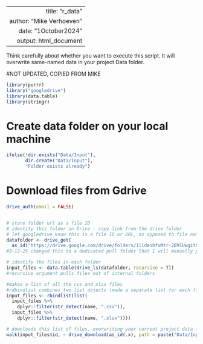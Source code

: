 
---
  title: "r_data"
author: "Mike Verhoeven"
date: "1October2024"
output: html_document
---
  
  Think carefully about whether you want to execute this script. It will overwrite same-named data in your project Data folder.

#NOT UPDATED, COPIED FROM MIKE

```r
library(purrr)
library("googledrive")
library(data.table)
library(stringr)
```


# Create data folder on your local machine
```r
ifelse(!dir.exists("Data/Input"), 
       dir.create("Data/Input"), 
       "Folder exists already")
```

# Download files from Gdrive
```r
drive_auth(email = FALSE)


# store folder url as a file ID
# identify this folder on Drive - copy link from the drive folder
# let googledrive know this is a file ID or URL, as opposed to file name
datafolder <- drive_get(
  as_id("https://drive.google.com/drive/folders/1lldeobfvMtr-2BVCUwgit0Fv0uNctg-5")) 
#3-12-25 changed this to a dedicated pull folder that I will manually put files into - the old system got too slow with too many big files

# identify the files in each folder
input_files <- data.table(drive_ls(datafolder, recursive = T))
#recursive argument pulls files out of internal folders

#makes a list of all the cvs and xlsx files
#rdbindlist combines two list objects (made a separate list for each file type then put them together)
input_files <- rbindlist(list(
  input_files %>% 
    dplyr::filter(str_detect(name, ".csv")),
  input_files %>% 
    dplyr::filter(str_detect(name, ".xlsx"))))

# downloads this list of files, overwriting your current project data folder:
walk(input_files$id, ~ drive_download(as_id(.x), path = paste("Data/Input", input_files[id==.x, name], sep = "/"), overwrite = T ))

```
